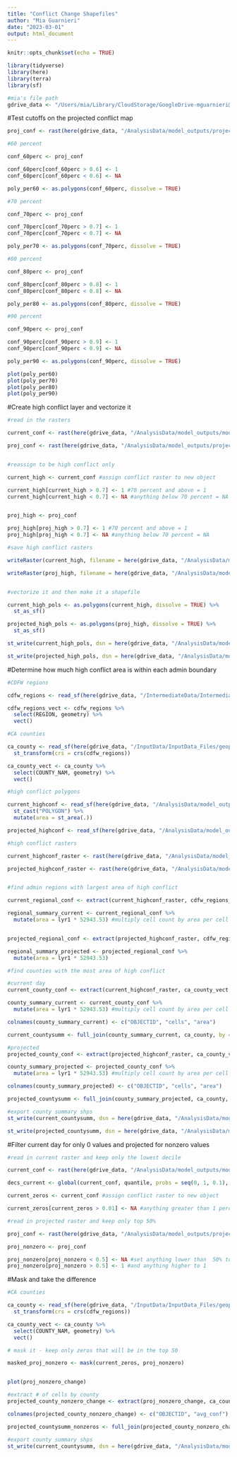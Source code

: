 ```yaml
---
title: "Conflict Change Shapefiles"
author: "Mia Guarnieri"
date: "2023-03-01"
output: html_document
---
```


```r
knitr::opts_chunk$set(echo = TRUE)

library(tidyverse)
library(here)
library(terra)
library(sf)

#mia's file path
gdrive_data <- "/Users/mia/Library/CloudStorage/GoogleDrive-mguarnieri@ucsb.edu/Shared drives/Black_Bear_Aware/gdrive_data"
```

#Test cutoffs on the projected conflict map

```r
proj_conf <- rast(here(gdrive_data, "/AnalysisData/model_outputs/projected_mod3_clim_map_squared.tif"))

#60 percent

conf_60perc <- proj_conf

conf_60perc[conf_60perc > 0.6] <- 1
conf_60perc[conf_60perc < 0.6] <- NA 

poly_per60 <- as.polygons(conf_60perc, dissolve = TRUE)

#70 percent

conf_70perc <- proj_conf

conf_70perc[conf_70perc > 0.7] <- 1
conf_70perc[conf_70perc < 0.7] <- NA

poly_per70 <- as.polygons(conf_70perc, dissolve = TRUE)

#80 percent

conf_80perc <- proj_conf

conf_80perc[conf_80perc > 0.8] <- 1
conf_80perc[conf_80perc < 0.8] <- NA

poly_per80 <- as.polygons(conf_80perc, dissolve = TRUE)

#90 percent

conf_90perc <- proj_conf

conf_90perc[conf_90perc > 0.9] <- 1
conf_90perc[conf_90perc < 0.9] <- NA

poly_per90 <- as.polygons(conf_90perc, dissolve = TRUE)

plot(poly_per60)
plot(poly_per70)
plot(poly_per80)
plot(poly_per90)

```

#Create high conflict layer and vectorize it

```r
#read in the rasters

current_conf <- rast(here(gdrive_data, "/AnalysisData/model_outputs/mod3clim_map_squared.tif"))

proj_conf <- rast(here(gdrive_data, "/AnalysisData/model_outputs/projected_mod3_clim_map_squared.tif"))


#reassign to be high conflict only

current_high <- current_conf #assign conflict raster to new object

current_high[current_high > 0.7] <- 1 #70 percent and above = 1
current_high[current_high < 0.7] <- NA #anything below 70 percent = NA


proj_high <- proj_conf

proj_high[proj_high > 0.7] <- 1 #70 percent and above = 1
proj_high[proj_high < 0.7] <- NA #anything below 70 percent = NA

#save high conflict rasters

writeRaster(current_high, filename = here(gdrive_data, "/AnalysisData/model_outputs/mod3sq_current_highconf.tif"), filetype = "GTiff", overwrite = TRUE)

writeRaster(proj_high, filename = here(gdrive_data, "/AnalysisData/model_outputs/mod3sq_projected_highconf.tif"), filetype = "GTiff", overwrite = TRUE)


#vectorize it and then make it a shapefile

current_high_pols <- as.polygons(current_high, dissolve = TRUE) %>% 
  st_as_sf()

projected_high_pols <- as.polygons(proj_high, dissolve = TRUE) %>% 
  st_as_sf()

st_write(current_high_pols, dsn = here(gdrive_data, "/AnalysisData/model_outputs/shapefiles/mod3sq_current_highconf.shp"))

st_write(projected_high_pols, dsn = here(gdrive_data, "/AnalysisData/model_outputs/shapefiles/mod3sq_projected_highconf.shp"))

```

#Determine how much high conflict area is within each admin boundary

```r
#CDFW regions

cdfw_regions <- read_sf(here(gdrive_data, "/IntermediateData/IntermediateData_Files/cdfw_regions_reproj/cdfw_regions.shp"))

cdfw_regions_vect <- cdfw_regions %>% 
  select(REGION, geometry) %>% 
  vect()

#CA counties

ca_county <- read_sf(here(gdrive_data, "/InputData/InputData_Files/geoportal_ca_counties/cnty19_1.shp")) %>% 
  st_transform(crs = crs(cdfw_regions))

ca_county_vect <- ca_county %>% 
  select(COUNTY_NAM, geometry) %>% 
  vect()

#high conflict polygons

current_highconf <- read_sf(here(gdrive_data, "/AnalysisData/model_outputs/shapefiles/mod3sq_current_highconf.shp")) %>% 
  st_cast("POLYGON") %>% 
  mutate(area = st_area(.))

projected_highconf <- read_sf(here(gdrive_data, "/AnalysisData/model_outputs/shapefiles/mod3sq_current_highconf.shp"))

#high conflict rasters

current_highconf_raster <- rast(here(gdrive_data, "/AnalysisData/model_outputs/mod3sq_current_highconf.tif"))

projected_highconf_raster <- rast(here(gdrive_data, "/AnalysisData/model_outputs/mod3sq_projected_highconf.tif"))


#find admin regions with largest area of high conflict

current_regional_conf <- extract(current_highconf_raster, cdfw_regions_vect, na.rm = TRUE, fun = "sum")

regional_summary_current <- current_regional_conf %>%
  mutate(area = lyr1 * 52943.53) #multiply cell count by area per cell


projected_regional_conf <- extract(projected_highconf_raster, cdfw_regions_vect, na.rm = TRUE, fun = "sum")

regional_summary_projected <- projected_regional_conf %>% 
  mutate(area = lyr1 * 52943.53)

#find counties with the most area of high conflict

#current day
current_county_conf <- extract(current_highconf_raster, ca_county_vect, na.rm = TRUE, fun = "sum")

county_summary_current <- current_county_conf %>%
  mutate(area = lyr1 * 52943.53) #multiply cell count by area per cell

colnames(county_summary_current) <- c("OBJECTID", "cells", "area")

current_countysumm <- full_join(county_summary_current, ca_county, by = "OBJECTID")

#projected
projected_county_conf <- extract(projected_highconf_raster, ca_county_vect, na.rm = TRUE, fun = "sum")

county_summary_projected <- projected_county_conf %>%
  mutate(area = lyr1 * 52943.53) #multiply cell count by area per cell

colnames(county_summary_projected) <- c("OBJECTID", "cells", "area")

projected_countysumm <- full_join(county_summary_projected, ca_county, by = "OBJECTID")

#export county summary shps
st_write(current_countysumm, dsn = here(gdrive_data, "/AnalysisData/model_outputs/shapefiles/county_stats/current_county_highconf.shp"))

st_write(projected_countysumm, dsn = here(gdrive_data, "/AnalysisData/model_outputs/shapefiles/county_stats/projected_county_highconf.shp"))

```

#Filter current day for only 0 values and projected for nonzero values

```r
#read in current raster and keep only the lowest decile

current_conf <- rast(here(gdrive_data, "/AnalysisData/model_outputs/mod3clim_map_squared.tif"))

decs_current <- global(current_conf, quantile, probs = seq(0, 1, 0.1), na.rm = TRUE)

current_zeros <- current_conf #assign conflict raster to new object

current_zeros[current_zeros > 0.01] <- NA #anything greater than 1 percent

#read in projected raster and keep only top 50%

proj_conf <- rast(here(gdrive_data, "/AnalysisData/model_outputs/projected_mod3_clim_map_squared.tif"))

proj_nonzero <- proj_conf

proj_nonzero[proj_nonzero < 0.5] <- NA #set anything lower than  50% to NA
proj_nonzero[proj_nonzero > 0.5] <- 1 #and anything higher to 1 
```

#Mask and take the difference

```r
#CA counties

ca_county <- read_sf(here(gdrive_data, "/InputData/InputData_Files/geoportal_ca_counties/cnty19_1.shp")) %>% 
  st_transform(crs = crs(cdfw_regions))

ca_county_vect <- ca_county %>% 
  select(COUNTY_NAM, geometry) %>% 
  vect()

# mask it - keep only zeros that will be in the top 50

masked_proj_nonzero <- mask(current_zeros, proj_nonzero)


plot(proj_nonzero_change)

#extract # of cells by county
projected_county_nonzero_change <- extract(proj_nonzero_change, ca_county_vect, na.rm = TRUE, fun = "mean")

colnames(projected_county_nonzero_change) <- c("OBJECTID", "avg_conf")

projected_countysumm_nonzeros <- full_join(projected_county_nonzero_change, ca_county, by = "OBJECTID")

#export county summary shps
st_write(current_countysumm, dsn = here(gdrive_data, "/AnalysisData/model_outputs/shapefiles/county_stats/current_county_highconf.shp"))

```

